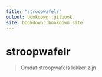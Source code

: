```yaml
---
title: "stroopwafelr"
output: bookdown::gitbook
site: bookdown::bookdown_site
---
```


# stroopwafelr


> Omdat stroopwafels lekker zijn